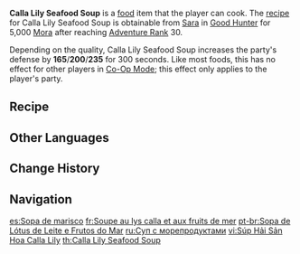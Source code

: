 {{Food Infobox
|id              = 108050
|name            = Calla Lily Seafood Soup
|description     = A balanced combination of seafood.
|desc_suspicious = The bitterness of the calla lily, the astringency of the mint, the fishiness of the crab... Getting all the negatives together like this takes skill.
|desc_basic      = The delicacy of crab and mint make for a clear soup, and the calla lily brings it a refreshing taste.
|desc_delicious  = The crab, mint and calla lily come together perfectly to dance on your tongue. It reminds you of playing barefoot by the lake in summer.
|type            = DEF-Boosting Dishes
|effectType      = DEF Up
|effect          = Increases all party members' DEF by (var1) for 300s.
|eff_att1        = DEF
|eff_suspicious1 = 165
|eff_basic1      = 200
|eff_delicious1  = 235
|rarity          = 3
|variant         = A Prize Catch
|region          = Mondstadt
|recipe          = Sold by [[Good Hunter]]
}}
'''Calla Lily Seafood Soup''' is a [[food]] item that the player can cook. The [[recipe]] for Calla Lily Seafood Soup is obtainable from [[Sara]] in [[Good Hunter]] for 5,000 [[Mora]] after reaching [[Adventure Rank]] 30.

Depending on the quality, Calla Lily Seafood Soup increases the party's defense by '''165'''/'''200'''/'''235''' for 300 seconds. Like most foods, this has no effect for other players in [[Co-Op Mode]]; this effect only applies to the player's party.

{{Special Dish|Tartaglia|A Prize Catch}}

==Recipe==
{{Recipe
|type = Cooking
|Crab = 4
|Calla Lily = 1
|Mint = 2
|sort = Crab,Calla Lily,Mint
}}

==Other Languages==
{{Other Languages
|en      = Calla Lily Seafood Soup
|zhs     = 嘟嘟莲海鲜羹
|zhs_rm  = Dūdū-lián Hǎixiān Gēng
|zht     = 嘟嘟蓮海鮮羹
|zht_rm  = Dūdū-lián Hǎixiān Gēng
|zh_tl   = {{Lex|Calla Lily|zh}} Seafood {{w|Geng (dish)|Geng}}
|ja      = ドドリアン海鮮スープ
|ja_rm   = Dodorian Kaisen Suupu
|ja_tl   = {{Lex|Calla Lily|ja}} Seafood Soup
|ko      = 통통 연꽃 해산물 수프
|ko_rm   = Tongtong Yeonggot Haesanmul Supeu
|ko_tl   = {{Lex|Calla Lily|ko}} Seafood Soup
|es      = Sopa de marisco
|es_tl   = Seafood Soup
|fr      = Soupe au lys calla et aux fruits de mer
|fr_tl   = Calla Lily Seafood Soup
|ru      = Суп с морепродуктами
|ru_tl   = Seafood Soup
|th      = Calla Lily Seafood Soup
|vi      = Súp Hải Sản Hoa Calla Lily
|vi_tl   = 
|de      = Meeresfrüchtesuppe mit Wasserlilie
|de_tl   = Seafood Soup with Waterlily
|id      = Calla Lily Seafood Soup
|pt      = Sopa de Lótus de Leite e Frutos do Mar
|pt_tl   = 
}}

==Change History==
{{Change History|1.0}}

==Navigation==
{{Food Navbox}}

[[es:Sopa de marisco]]
[[fr:Soupe au lys calla et aux fruits de mer]]
[[pt-br:Sopa de Lótus de Leite e Frutos do Mar]]
[[ru:Суп с морепродуктами]]
[[vi:Súp Hải Sản Hoa Calla Lily]]
[[th:Calla Lily Seafood Soup]]